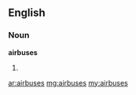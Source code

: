 ==English==
===Noun===
'''airbuses'''
#{{plural of|[[airbus]]}}

[[ar:airbuses]]
[[mg:airbuses]]
[[my:airbuses]]